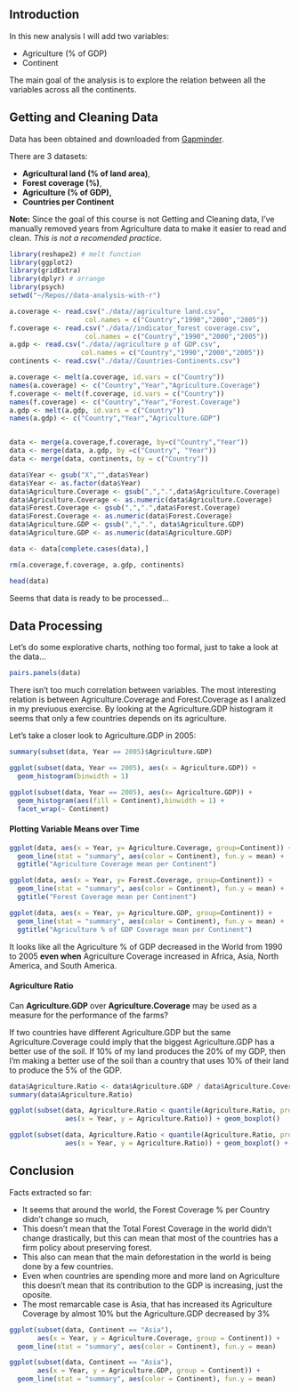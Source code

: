 ## Introduction

In this new analysis I will add two variables:  

 - Agriculture (% of GDP)  
 - Continent
 
The main goal of the analysis is to explore the relation between all the variables
across all the continents.
 
## Getting and Cleaning Data
Data has been obtained and downloaded from [Gapminder](http://www.gapminder.org/data/).

There are 3 datasets:  

 - **Agricultural land (% of land area)**,  
 - **Forest coverage (%)**,   
 - **Agriculture (% of GDP), **  
 - **Countries per Continent **  
 
 
**Note:** Since the goal of this course is not Getting and Cleaning data, I've
manually removed years from Agriculture data to make it easier to read and clean. 
*This is not a recomended practice*.

```r
library(reshape2) # melt function
library(ggplot2)
library(gridExtra)
library(dplyr) # arrange
library(psych)
setwd("~/Repos//data-analysis-with-r")
```

```r
a.coverage <- read.csv("./data//agriculture land.csv",
                   col.names = c("Country","1990","2000","2005"))
f.coverage <- read.csv("./data//indicator_forest coverage.csv",
                   col.names = c("Country","1990","2000","2005"))
a.gdp <- read.csv("./data//agriculture p of GDP.csv", 
                  col.names = c("Country","1990","2000","2005"))
continents <- read.csv("./data//Countries-Continents.csv")

a.coverage <- melt(a.coverage, id.vars = c("Country"))
names(a.coverage) <- c("Country","Year","Agriculture.Coverage")
f.coverage <- melt(f.coverage, id.vars = c("Country"))
names(f.coverage) <- c("Country","Year","Forest.Coverage")
a.gdp <- melt(a.gdp, id.vars = c("Country"))
names(a.gdp) <- c("Country","Year","Agriculture.GDP")


data <- merge(a.coverage,f.coverage, by=c("Country","Year"))
data <- merge(data, a.gdp, by =c("Country", "Year"))
data <- merge(data, continents, by = c("Country"))

data$Year <- gsub("X","",data$Year)
data$Year <- as.factor(data$Year)
data$Agriculture.Coverage <- gsub(",",".",data$Agriculture.Coverage)
data$Agriculture.Coverage <- as.numeric(data$Agriculture.Coverage)
data$Forest.Coverage <- gsub(",",".",data$Forest.Coverage)
data$Forest.Coverage <- as.numeric(data$Forest.Coverage)
data$Agriculture.GDP <- gsub(",",".", data$Agriculture.GDP)
data$Agriculture.GDP <- as.numeric(data$Agriculture.GDP)

data <- data[complete.cases(data),]

rm(a.coverage,f.coverage, a.gdp, continents)

head(data)
```

Seems that data is ready to be processed...

## Data Processing

Let's do some explorative charts, nothing too formal, just to take a look at the
data...

```r
pairs.panels(data)
```

There isn't too much correlation between variables. The most interesting relation is
between Agriculture.Coverage and Forest.Coverage as I analized in my previuous exercise.
By looking at the Agriculture.GDP histogram it seems that only a few countries depends
on its agriculture.

Let's take a closer look to Agriculture.GDP in 2005:
```r
summary(subset(data, Year == 2005)$Agriculture.GDP)

ggplot(subset(data, Year == 2005), aes(x = Agriculture.GDP)) +
  geom_histogram(binwidth = 1)

ggplot(subset(data, Year == 2005), aes(x= Agriculture.GDP)) + 
  geom_histogram(aes(fill = Continent),binwidth = 1) + 
  facet_wrap(~ Continent)
```

#### Plotting Variable Means over Time
```r
ggplot(data, aes(x = Year, y= Agriculture.Coverage, group=Continent)) +
  geom_line(stat = "summary", aes(color = Continent), fun.y = mean) +
  ggtitle("Agriculture Coverage mean per Continent")

ggplot(data, aes(x = Year, y= Forest.Coverage, group=Continent)) +
  geom_line(stat = "summary", aes(color = Continent), fun.y = mean) +
  ggtitle("Forest Coverage mean per Continent")

ggplot(data, aes(x = Year, y= Agriculture.GDP, group=Continent)) +
  geom_line(stat = "summary", aes(color = Continent), fun.y = mean) +
  ggtitle("Agriculture % of GDP Coverage mean per Continent")
```

It looks like all the Agriculture % of GDP decreased in the World from 1990 to
2005 **even when** Agriculture Coverage increased in Africa, Asia, North America, and
South America.


#### Agriculture Ratio

Can **Agriculture.GDP** over **Agriculture.Coverage** may be used as a measure for the
performance of the farms? 

If two countries have different Agriculture.GDP but the same
Agriculture.Coverage could imply that the biggest Agriculture.GDP has a better use of
the soil. If 10% of my land produces the 20% of my GDP, then I'm making a better use
of the soil than a country that uses 10% of their land to produce the 5% of the GDP.

```r
data$Agriculture.Ratio <- data$Agriculture.GDP / data$Agriculture.Coverage
summary(data$Agriculture.Ratio)

ggplot(subset(data, Agriculture.Ratio < quantile(Agriculture.Ratio, probs = 0.95)),
              aes(x = Year, y = Agriculture.Ratio)) + geom_boxplot()

ggplot(subset(data, Agriculture.Ratio < quantile(Agriculture.Ratio, probs = 0.95)),
              aes(x = Year, y = Agriculture.Ratio)) + geom_boxplot() + facet_wrap(~Continent)
```

## Conclusion

Facts extracted so far:  

 - It seems that around the world, the Forest Coverage % per Country didn't change so much,
 - This doesn't mean that the Total Forest Coverage in the world didn't change drastically, but this can mean that most of the countries has a firm policy about preserving forest.
 - This also can mean that the main deforestation in the world is being done by a few countries.
 - Even when countries are spending more and more land on Agriculture this doesn't mean that its contribution to the GDP is increasing, just the oposite.
 - The most remarcable case is Asia, that has increased its Agriculture Coverage by almost 10% but the Agriculture.GDP decreased by 3%

```r
ggplot(subset(data, Continent == "Asia"),
       aes(x = Year, y = Agriculture.Coverage, group = Continent)) +
  geom_line(stat = "summary", aes(color = Continent), fun.y = mean)

ggplot(subset(data, Continent == "Asia"),
       aes(x = Year, y = Agriculture.GDP, group = Continent)) +
  geom_line(stat = "summary", aes(color = Continent), fun.y = mean)


```



